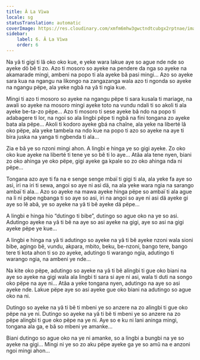 ```yaml
---
title: Â La Vìwa
locale: sg
statusTranslation: automatic
coverImage: https://res.cloudinary.com/xmfm6mhw3gwctndtcubgx2rptnae/image/upload/v1740468922/small_cover_tratado_de_psicologia_revolucionaria_a4c0dca4e0.webp
sidebar:
    label: 6. Â La Vìwa
    order: 6
---
```

Na yâ ti gigi ti lâ oko oko kue, e yeke wara lakue aye so ague nde nde so ayeke dö bê ti zo. Azo ti mosoro so ayeke na pendere da nga so ayeke na akamarade mingi, ambeni na popo ti ala ayeke bâ pasi mingi... Azo so ayeke sara kua na ngangu na likongo na zangazanga wala azo ti ngonda so ayeke na ngangu pëpe, ala yeke ngbâ na yâ ti ngia kue.

Mingi ti azo ti mosoro so ayeke na ngangu pëpe ti sara kusala ti mariage, na awali so ayeke na mosoro mingi ayeke toto na vundu ndali ti so akoli ti ala ayeke be-ta-zo pëpe... Azo ti mosoro ti sese ayeke bâ ndo na popo ti adabagere ti lor, na ngoi so ala lingbi pëpe ti ngbâ na fini tongana zo ayeke bata ala pëpe... Akoli ti kodoro ayeke gbá na chaîne, ala yeke na liberté lâ oko pëpe, ala yeke tambela na ndo kue na popo ti azo so ayeke na aye ti bira juska na yanga ti ngbenda ti ala...

Zia e bâ ye so nzoni mingi ahon. A lingbi e hinga ye so gigi ayeke. Zo oko oko kue ayeke na liberté ti tene ye so bê ti lo aye... Atâa ala tene nyen, biani zo oko ahinga ye oko pëpe, gigi ayeke ga kpale so zo oko ahinga nda ni pëpe...

Tongana azo aye ti fa na e senge senge mbaï ti gigi ti ala, ala yeke fa aye so asi, iri na iri ti sewa, angoi so aye ni asi dä, na ala yeke wara ngia na sarango ambaï ti ala... Azo so ayeke na mawa ayeke hinga pëpe so ambaï ti ala ague na li ni pëpe ngbanga ti so aye so asi, iri na angoi so aye ni asi dä ayeke gi aye so lê abâ, ye so ayeke na yâ ti bê ayeke dä pëpe...

A lingbi e hinga hio “dutingo ti bibe”, dutingo so ague oko na ye so asi. Adutingo ayeke na yâ ti bê na aye so asi ayeke na gigi, aye so asi na gigi ayeke pëpe ye kue...

A lingbi e hinga na yâ ti adutingo so ayeke na yâ ti bê ayeke nzoni wala sioni bibe, agingo bê, vundu, akpara, mbito, beku, be-nzoni, bango tere, bango tere ti kota ahon ti so zo ayeke, adutingo ti warango ngia, adutingo ti warango ngia, na ambeni ye nde...

Na kite oko pëpe, adutingo so ayeke na yâ ti bê alingbi ti gue oko biani na aye so ayeke na gigi wala ala lingbi ti sara si aye ni asi, wala ti duti na songo oko pëpe na aye ni... Atâa a yeke tongana nyen, adutingo na aye so asi ayeke nde. Lakue pëpe aye so asi ayeke gue oko biani na adutingo so ague oko na ni.

Dutingo so ayeke na yâ ti bê ti mbeni ye so anzere na zo alingbi ti gue oko pëpe na ye ni. Dutingo so ayeke na yâ ti bê ti mbeni ye so anzere na zo pëpe alingbi ti gue oko pëpe na ye ni. Aye so e ku ni lani aninga mingi, tongana ala ga, e bâ so mbeni ye amanke...

Biani dutingo so ague oko na ye ni amanke, so a lingbi a bungbi na ye so ayeke na gigi... Mingi ni ye so zo aku pëpe ayeke ga ye so amû na e anzoni ngoi mingi ahon...

